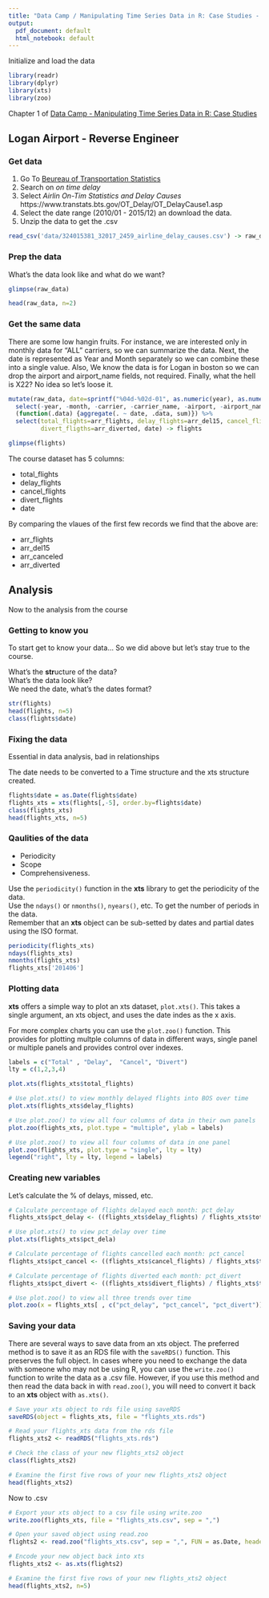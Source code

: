 ```yaml
---
title: "Data Camp / Manipulating Time Series Data in R: Case Studies - Chapter 1"
output:
  pdf_document: default
  html_notebook: default
---
```


Initialize and load the data

```r
library(readr)
library(dplyr)
library(xts)
library(zoo)
```

Chapter 1 of [Data Camp - Manipulating Time Series Data in R: Case Studies](https://www.datacamp.com/courses/manipulating-time-series-data-in-r-case-studies)

## Logan Airport - Reverse Engineer

### Get data

1. Go To [Beureau of Transportation Statistics](https://www.transtats.bts.gov/)
2. Search on _on time delay_
3. Select _Airlin On-Tim Statistics and Delay Causes_ https://www.transtats.bts.gov/OT_Delay/OT_DelayCause1.asp
4. Select the date range (2010/01 - 2015/12) an download the data.
5. Unzip the data to get the .csv

```r
read_csv('data/324015381_32017_2459_airline_delay_causes.csv') -> raw_data
```

### Prep the data

What's the data look like and what do we want?

```r
glimpse(raw_data)
```

```r
head(raw_data, n=2)
```

### Get the same data

There are some low hangin fruits.  For instance, we are interested only in monthly data for "ALL" carriers, so we can summarize the data.  Next, the date is represented as Year and Month separately so we can combine these into a single value.  Also, We know the data is for Logan in boston so we can drop the airport and airport_name fields, not required.  Finally, what the hell is X22?  No idea so let's loose it.

```r
mutate(raw_data, date=sprintf("%04d-%02d-01", as.numeric(year), as.numeric(month))) %>%
  select(-year, -month, -carrier, -carrier_name, -airport, -airport_name, -X22) %>%
  (function(.data) {aggregate(. ~ date, .data, sum)}) %>%
  select(total_flights=arr_flights, delay_flights=arr_del15, cancel_flights=arr_cancelled,
         divert_fligths=arr_diverted, date) -> flights

glimpse(flights)
```

The course dataset has 5 columns:

* total_flights
* delay_flights
* cancel_flights
* divert_flights
* date

By comparing the vlaues of the first few records we find that the above are:

* arr_flights
* arr_del15
* arr_canceled
* arr_diverted

## Analysis

Now to the analysis from the course

### Getting to know you

To start get to know your data...  So we did above but let's stay true to the course.

What's the **str**ucture of the data?  
What's the data look like?  
We need the date, what's the dates format?

```r
str(flights)
head(flights, n=5)
class(flights$date)
```



### Fixing the data

Essential in data analysis, bad in relationships

The date needs to be converted to a Time structure and the xts structure created.

```r
flights$date = as.Date(flights$date)
flights_xts = xts(flights[,-5], order.by=flights$date)
class(flights_xts)
head(flights_xts, n=5)
```

### Qaulities of the data

* Periodicity
* Scope
* Comprehensiveness.

Use the `periodicity()` function in the **xts** library to get the periodicity of the data.  
Use the `ndays()` or `nmonths()`, `nyears()`, etc.  To get the number of periods in the data.  
Remember that an **xts** object can be sub-setted by dates and partial dates using the ISO format.

```r
periodicity(flights_xts)
ndays(flights_xts)
nmonths(flights_xts)
flights_xts['201406']
```

### Plotting data

**xts** offers a simple way to plot an xts dataset, `plot.xts()`.  This takes a single argument, an xts object, and uses the date indes as the x axis.

For more complex charts you can use the `plot.zoo()` function.  This provides for plotting multple columns of data in different ways, single panel or multiple panels and provides control over indexes.

```r
labels = c("Total" , "Delay",  "Cancel", "Divert")
lty = c(1,2,3,4)

plot.xts(flights_xts$total_flights)

# Use plot.xts() to view monthly delayed flights into BOS over time
plot.xts(flights_xts$delay_flights)

# Use plot.zoo() to view all four columns of data in their own panels
plot.zoo(flights_xts, plot.type = "multiple", ylab = labels)

# Use plot.zoo() to view all four columns of data in one panel
plot.zoo(flights_xts, plot.type = "single", lty = lty)
legend("right", lty = lty, legend = labels)
```

### Creating new variables

Let's calculate the % of delays, missed, etc.

```r
# Calculate percentage of flights delayed each month: pct_delay
flights_xts$pct_delay <- ((flights_xts$delay_flights) / flights_xts$total_flights) * 100

# Use plot.xts() to view pct_delay over time
plot.xts(flights_xts$pct_dela)

# Calculate percentage of flights cancelled each month: pct_cancel
flights_xts$pct_cancel <- ((flights_xts$cancel_flights) / flights_xts$total_flights) * 100

# Calculate percentage of flights diverted each month: pct_divert
flights_xts$pct_divert <- ((flights_xts$divert_flights) / flights_xts$total_flights) * 100

# Use plot.zoo() to view all three trends over time
plot.zoo(x = flights_xts[ , c("pct_delay", "pct_cancel", "pct_divert")])
```

### Saving your data

There are several ways to save data from an xts object.  The preferred method is to save it as an RDS file with the `saveRDS()` function.  This preserves the full object.  In cases where you need to exchange the data with someone who may not be using R, you can use the `write.zoo()` function to write the data as a .csv file.  However, if you use this method and then read the data back in with `read.zoo()`, you will need to convert it back to an **xts** object with `as.xts()`.

```r
# Save your xts object to rds file using saveRDS
saveRDS(object = flights_xts, file = "flights_xts.rds")

# Read your flights_xts data from the rds file
flights_xts2 <- readRDS("flights_xts.rds")

# Check the class of your new flights_xts2 object
class(flights_xts2)

# Examine the first five rows of your new flights_xts2 object
head(flights_xts2)
```

Now to .csv

```r
# Export your xts object to a csv file using write.zoo
write.zoo(flights_xts, file = "flights_xts.csv", sep = ",")

# Open your saved object using read.zoo
flights2 <- read.zoo("flights_xts.csv", sep = ",", FUN = as.Date, header = TRUE, index.column = 1)

# Encode your new object back into xts
flights_xts2 <- as.xts(flights2)

# Examine the first five rows of your new flights_xts2 object
head(flights_xts2, n=5)
```





